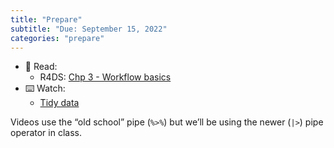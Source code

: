 ```yaml
---
title: "Prepare"
subtitle: "Due: September 15, 2022"
categories: "prepare"
---
```


-   📖 Read:
    -   R4DS: [Chp 3 - Workflow basics](https://r4ds.hadley.nz/workflow-basics.html)
-   ⌨️ Watch:
    -   [Tidy data](https://youtu.be/Ux85eR3h9hw)

::: callout-note
Videos use the "old school" pipe (`%>%`) but we'll be using the newer (`|>`) pipe operator in class.
:::